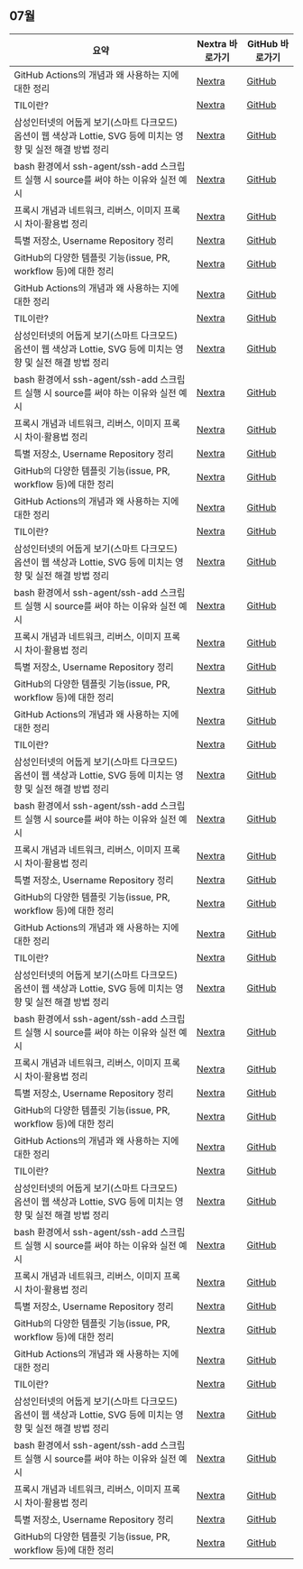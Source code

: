 
<LabelIcons />

## 07월

| 요약 | Nextra 바로가기 | GitHub 바로가기 |
|---------|-----------------|-------------------|
| GitHub Actions의 개념과 왜 사용하는 지에 대한 정리 | [Nextra](/til/til-2025/til-07/04-GitHubActions.md) | [GitHub](https://github.com/MinHyeok-lee1/TIL/blob/main/2025/07/04-GitHubActions.md) |
| TIL이란? | [Nextra](/til/til-2025/til-07/01-TIL.md) | [GitHub](https://github.com/MinHyeok-lee1/TIL/blob/main/2025/07/04-GitHubActions.md) |
| 삼성인터넷의 어둡게 보기(스마트 다크모드) 옵션이 웹 색상과 Lottie, SVG 등에 미치는 영향 및 실전 해결 방법 정리 | [Nextra](/til/til-2025/til-07/07-issueSamsungInternet.md) | [GitHub](https://github.com/MinHyeok-lee1/TIL/blob/main/2025/07/04-GitHubActions.md) |
| bash 환경에서 ssh-agent/ssh-add 스크립트 실행 시 source를 써야 하는 이유와 실전 예시 | [Nextra](/til/til-2025/til-07/06-issueBashSsh.md) | [GitHub](https://github.com/MinHyeok-lee1/TIL/blob/main/2025/07/04-GitHubActions.md) |
| 프록시 개념과 네트워크, 리버스, 이미지 프록시 차이·활용법 정리 | [Nextra](/til/til-2025/til-07/05-proxy.md) | [GitHub](https://github.com/MinHyeok-lee1/TIL/blob/main/2025/07/04-GitHubActions.md) |
| 특별 저장소, Username Repository 정리 | [Nextra](/til/til-2025/til-07/02-UsernameRepository.md) | [GitHub](https://github.com/MinHyeok-lee1/TIL/blob/main/2025/07/04-GitHubActions.md) |
| GitHub의 다양한 템플릿 기능(issue, PR, workflow 등)에 대한 정리 | [Nextra](/til/til-2025/til-07/03-Template.md) | [GitHub](https://github.com/MinHyeok-lee1/TIL/blob/main/2025/07/04-GitHubActions.md) |
| GitHub Actions의 개념과 왜 사용하는 지에 대한 정리 | [Nextra](/til/til-2025/til-07/04-GitHubActions.md) | [GitHub](https://github.com/MinHyeok-lee1/TIL/blob/main/2025/07/01-TIL.md) |
| TIL이란? | [Nextra](/til/til-2025/til-07/01-TIL.md) | [GitHub](https://github.com/MinHyeok-lee1/TIL/blob/main/2025/07/01-TIL.md) |
| 삼성인터넷의 어둡게 보기(스마트 다크모드) 옵션이 웹 색상과 Lottie, SVG 등에 미치는 영향 및 실전 해결 방법 정리 | [Nextra](/til/til-2025/til-07/07-issueSamsungInternet.md) | [GitHub](https://github.com/MinHyeok-lee1/TIL/blob/main/2025/07/01-TIL.md) |
| bash 환경에서 ssh-agent/ssh-add 스크립트 실행 시 source를 써야 하는 이유와 실전 예시 | [Nextra](/til/til-2025/til-07/06-issueBashSsh.md) | [GitHub](https://github.com/MinHyeok-lee1/TIL/blob/main/2025/07/01-TIL.md) |
| 프록시 개념과 네트워크, 리버스, 이미지 프록시 차이·활용법 정리 | [Nextra](/til/til-2025/til-07/05-proxy.md) | [GitHub](https://github.com/MinHyeok-lee1/TIL/blob/main/2025/07/01-TIL.md) |
| 특별 저장소, Username Repository 정리 | [Nextra](/til/til-2025/til-07/02-UsernameRepository.md) | [GitHub](https://github.com/MinHyeok-lee1/TIL/blob/main/2025/07/01-TIL.md) |
| GitHub의 다양한 템플릿 기능(issue, PR, workflow 등)에 대한 정리 | [Nextra](/til/til-2025/til-07/03-Template.md) | [GitHub](https://github.com/MinHyeok-lee1/TIL/blob/main/2025/07/01-TIL.md) |
| GitHub Actions의 개념과 왜 사용하는 지에 대한 정리 | [Nextra](/til/til-2025/til-07/04-GitHubActions.md) | [GitHub](https://github.com/MinHyeok-lee1/TIL/blob/main/2025/07/07-issueSamsungInternet.md) |
| TIL이란? | [Nextra](/til/til-2025/til-07/01-TIL.md) | [GitHub](https://github.com/MinHyeok-lee1/TIL/blob/main/2025/07/07-issueSamsungInternet.md) |
| 삼성인터넷의 어둡게 보기(스마트 다크모드) 옵션이 웹 색상과 Lottie, SVG 등에 미치는 영향 및 실전 해결 방법 정리 | [Nextra](/til/til-2025/til-07/07-issueSamsungInternet.md) | [GitHub](https://github.com/MinHyeok-lee1/TIL/blob/main/2025/07/07-issueSamsungInternet.md) |
| bash 환경에서 ssh-agent/ssh-add 스크립트 실행 시 source를 써야 하는 이유와 실전 예시 | [Nextra](/til/til-2025/til-07/06-issueBashSsh.md) | [GitHub](https://github.com/MinHyeok-lee1/TIL/blob/main/2025/07/07-issueSamsungInternet.md) |
| 프록시 개념과 네트워크, 리버스, 이미지 프록시 차이·활용법 정리 | [Nextra](/til/til-2025/til-07/05-proxy.md) | [GitHub](https://github.com/MinHyeok-lee1/TIL/blob/main/2025/07/07-issueSamsungInternet.md) |
| 특별 저장소, Username Repository 정리 | [Nextra](/til/til-2025/til-07/02-UsernameRepository.md) | [GitHub](https://github.com/MinHyeok-lee1/TIL/blob/main/2025/07/07-issueSamsungInternet.md) |
| GitHub의 다양한 템플릿 기능(issue, PR, workflow 등)에 대한 정리 | [Nextra](/til/til-2025/til-07/03-Template.md) | [GitHub](https://github.com/MinHyeok-lee1/TIL/blob/main/2025/07/07-issueSamsungInternet.md) |
| GitHub Actions의 개념과 왜 사용하는 지에 대한 정리 | [Nextra](/til/til-2025/til-07/04-GitHubActions.md) | [GitHub](https://github.com/MinHyeok-lee1/TIL/blob/main/2025/07/06-issueBashSsh.md) |
| TIL이란? | [Nextra](/til/til-2025/til-07/01-TIL.md) | [GitHub](https://github.com/MinHyeok-lee1/TIL/blob/main/2025/07/06-issueBashSsh.md) |
| 삼성인터넷의 어둡게 보기(스마트 다크모드) 옵션이 웹 색상과 Lottie, SVG 등에 미치는 영향 및 실전 해결 방법 정리 | [Nextra](/til/til-2025/til-07/07-issueSamsungInternet.md) | [GitHub](https://github.com/MinHyeok-lee1/TIL/blob/main/2025/07/06-issueBashSsh.md) |
| bash 환경에서 ssh-agent/ssh-add 스크립트 실행 시 source를 써야 하는 이유와 실전 예시 | [Nextra](/til/til-2025/til-07/06-issueBashSsh.md) | [GitHub](https://github.com/MinHyeok-lee1/TIL/blob/main/2025/07/06-issueBashSsh.md) |
| 프록시 개념과 네트워크, 리버스, 이미지 프록시 차이·활용법 정리 | [Nextra](/til/til-2025/til-07/05-proxy.md) | [GitHub](https://github.com/MinHyeok-lee1/TIL/blob/main/2025/07/06-issueBashSsh.md) |
| 특별 저장소, Username Repository 정리 | [Nextra](/til/til-2025/til-07/02-UsernameRepository.md) | [GitHub](https://github.com/MinHyeok-lee1/TIL/blob/main/2025/07/06-issueBashSsh.md) |
| GitHub의 다양한 템플릿 기능(issue, PR, workflow 등)에 대한 정리 | [Nextra](/til/til-2025/til-07/03-Template.md) | [GitHub](https://github.com/MinHyeok-lee1/TIL/blob/main/2025/07/06-issueBashSsh.md) |
| GitHub Actions의 개념과 왜 사용하는 지에 대한 정리 | [Nextra](/til/til-2025/til-07/04-GitHubActions.md) | [GitHub](https://github.com/MinHyeok-lee1/TIL/blob/main/2025/07/05-proxy.md) |
| TIL이란? | [Nextra](/til/til-2025/til-07/01-TIL.md) | [GitHub](https://github.com/MinHyeok-lee1/TIL/blob/main/2025/07/05-proxy.md) |
| 삼성인터넷의 어둡게 보기(스마트 다크모드) 옵션이 웹 색상과 Lottie, SVG 등에 미치는 영향 및 실전 해결 방법 정리 | [Nextra](/til/til-2025/til-07/07-issueSamsungInternet.md) | [GitHub](https://github.com/MinHyeok-lee1/TIL/blob/main/2025/07/05-proxy.md) |
| bash 환경에서 ssh-agent/ssh-add 스크립트 실행 시 source를 써야 하는 이유와 실전 예시 | [Nextra](/til/til-2025/til-07/06-issueBashSsh.md) | [GitHub](https://github.com/MinHyeok-lee1/TIL/blob/main/2025/07/05-proxy.md) |
| 프록시 개념과 네트워크, 리버스, 이미지 프록시 차이·활용법 정리 | [Nextra](/til/til-2025/til-07/05-proxy.md) | [GitHub](https://github.com/MinHyeok-lee1/TIL/blob/main/2025/07/05-proxy.md) |
| 특별 저장소, Username Repository 정리 | [Nextra](/til/til-2025/til-07/02-UsernameRepository.md) | [GitHub](https://github.com/MinHyeok-lee1/TIL/blob/main/2025/07/05-proxy.md) |
| GitHub의 다양한 템플릿 기능(issue, PR, workflow 등)에 대한 정리 | [Nextra](/til/til-2025/til-07/03-Template.md) | [GitHub](https://github.com/MinHyeok-lee1/TIL/blob/main/2025/07/05-proxy.md) |
| GitHub Actions의 개념과 왜 사용하는 지에 대한 정리 | [Nextra](/til/til-2025/til-07/04-GitHubActions.md) | [GitHub](https://github.com/MinHyeok-lee1/TIL/blob/main/2025/07/02-UsernameRepository.md) |
| TIL이란? | [Nextra](/til/til-2025/til-07/01-TIL.md) | [GitHub](https://github.com/MinHyeok-lee1/TIL/blob/main/2025/07/02-UsernameRepository.md) |
| 삼성인터넷의 어둡게 보기(스마트 다크모드) 옵션이 웹 색상과 Lottie, SVG 등에 미치는 영향 및 실전 해결 방법 정리 | [Nextra](/til/til-2025/til-07/07-issueSamsungInternet.md) | [GitHub](https://github.com/MinHyeok-lee1/TIL/blob/main/2025/07/02-UsernameRepository.md) |
| bash 환경에서 ssh-agent/ssh-add 스크립트 실행 시 source를 써야 하는 이유와 실전 예시 | [Nextra](/til/til-2025/til-07/06-issueBashSsh.md) | [GitHub](https://github.com/MinHyeok-lee1/TIL/blob/main/2025/07/02-UsernameRepository.md) |
| 프록시 개념과 네트워크, 리버스, 이미지 프록시 차이·활용법 정리 | [Nextra](/til/til-2025/til-07/05-proxy.md) | [GitHub](https://github.com/MinHyeok-lee1/TIL/blob/main/2025/07/02-UsernameRepository.md) |
| 특별 저장소, Username Repository 정리 | [Nextra](/til/til-2025/til-07/02-UsernameRepository.md) | [GitHub](https://github.com/MinHyeok-lee1/TIL/blob/main/2025/07/02-UsernameRepository.md) |
| GitHub의 다양한 템플릿 기능(issue, PR, workflow 등)에 대한 정리 | [Nextra](/til/til-2025/til-07/03-Template.md) | [GitHub](https://github.com/MinHyeok-lee1/TIL/blob/main/2025/07/02-UsernameRepository.md) |
| GitHub Actions의 개념과 왜 사용하는 지에 대한 정리 | [Nextra](/til/til-2025/til-07/04-GitHubActions.md) | [GitHub](https://github.com/MinHyeok-lee1/TIL/blob/main/2025/07/03-Template.md) |
| TIL이란? | [Nextra](/til/til-2025/til-07/01-TIL.md) | [GitHub](https://github.com/MinHyeok-lee1/TIL/blob/main/2025/07/03-Template.md) |
| 삼성인터넷의 어둡게 보기(스마트 다크모드) 옵션이 웹 색상과 Lottie, SVG 등에 미치는 영향 및 실전 해결 방법 정리 | [Nextra](/til/til-2025/til-07/07-issueSamsungInternet.md) | [GitHub](https://github.com/MinHyeok-lee1/TIL/blob/main/2025/07/03-Template.md) |
| bash 환경에서 ssh-agent/ssh-add 스크립트 실행 시 source를 써야 하는 이유와 실전 예시 | [Nextra](/til/til-2025/til-07/06-issueBashSsh.md) | [GitHub](https://github.com/MinHyeok-lee1/TIL/blob/main/2025/07/03-Template.md) |
| 프록시 개념과 네트워크, 리버스, 이미지 프록시 차이·활용법 정리 | [Nextra](/til/til-2025/til-07/05-proxy.md) | [GitHub](https://github.com/MinHyeok-lee1/TIL/blob/main/2025/07/03-Template.md) |
| 특별 저장소, Username Repository 정리 | [Nextra](/til/til-2025/til-07/02-UsernameRepository.md) | [GitHub](https://github.com/MinHyeok-lee1/TIL/blob/main/2025/07/03-Template.md) |
| GitHub의 다양한 템플릿 기능(issue, PR, workflow 등)에 대한 정리 | [Nextra](/til/til-2025/til-07/03-Template.md) | [GitHub](https://github.com/MinHyeok-lee1/TIL/blob/main/2025/07/03-Template.md) |
